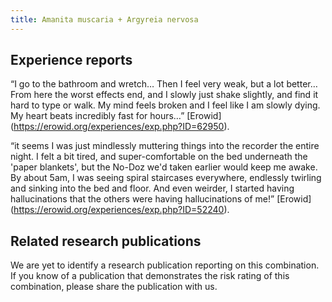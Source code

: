 ---
title: Amanita muscaria + Argyreia nervosa
---
## Experience reports

“I go to the bathroom and wretch… Then I feel very weak, but a lot better…
From here the worst effects end, and I slowly just shake slightly, and find it hard to type or walk. My mind feels broken and I feel like I am slowly dying. My heart beats incredibly fast for hours…” [Erowid] (https://erowid.org/experiences/exp.php?ID=62950).

“it seems I was just mindlessly muttering things into the recorder the entire night. I felt a bit tired, and super-comfortable on the bed underneath the 'paper blankets', but the No-Doz we'd taken earlier would keep me awake. By about 5am, I was seeing spiral staircases everywhere, endlessly twirling and sinking into the bed and floor. And even weirder, I started having hallucinations that the others were having hallucinations of me!” [Erowid] (https://erowid.org/experiences/exp.php?ID=52240).


## Related research publications

We are yet to identify a research publication reporting on this combination. If you know of a publication that demonstrates the risk rating of this combination, please share the publication with us.

